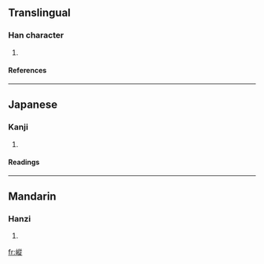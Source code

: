 ==Translingual==
===Han character===
{{Han char|rn=46|rad=山|as=11|sn=14|four=2878<sub>1</sub>|canj=山竹人人 (UHOO)}}
# {{defn|Han|sort=山11}}
====References====
{{Han ref|kx=0317.550|dkj=08381|dj=0618.230|hdz=10794.140|uh=5D77|ud=23927|bh=E1A9|bd=57769}}
----
==Japanese==
===Kanji===
{{ja-kanji|grade=|rs=山11}}
# {{defn|Japanese}} 
====Readings====
{{ja-readings|on=[[しょう]] (shō), [[しゅう]] (shū), [[そう]] (sō), [[す]] (su)|kun=}}
----
==Mandarin==
===Hanzi===
{{cmn-hanzi|pin=[[sǒng]] (song3)|wg=sung<sup>3</sup>}}
# {{defn|Mandarin}}

[[fr:嵷]]